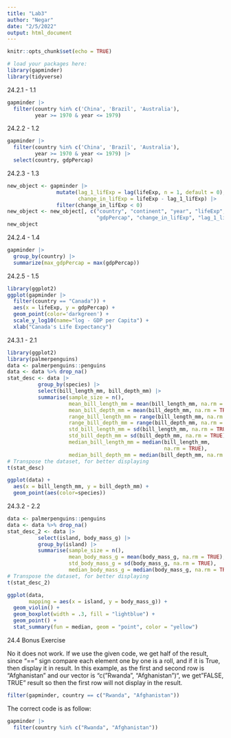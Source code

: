 ```yaml
---
title: "Lab3"
author: "Negar"
date: "2/5/2022"
output: html_document
---
```


```r
knitr::opts_chunk$set(echo = TRUE)
```

```r
# load your packages here:
library(gapminder)
library(tidyverse)
```

24.2.1 - 1.1
```r
gapminder |>
  filter(country %in% c('China', 'Brazil', 'Australia'), 
         year >= 1970 & year <= 1979)
```

24.2.2 - 1.2
```r
gapminder |>
  filter(country %in% c('China', 'Brazil', 'Australia'), 
         year >= 1970 & year <= 1979) |>
  select(country, gdpPercap)
```

24.2.3 - 1.3
```r
new_object <- gapminder |>
                mutate(lag_1_lifExp = lag(lifeExp, n = 1, default = 0), 
                       change_in_lifExp = lifeExp - lag_1_lifExp) |>
                filter(change_in_lifExp < 0)
new_object <- new_object[, c("country", "continent", "year", "lifeExp", "pop",
                             "gdpPercap", "change_in_lifExp", "lag_1_lifExp")]
new_object
```

24.2.4 - 1.4
```r
gapminder |> 
  group_by(country) |> 
  summarize(max_gdpPercap = max(gdpPercap))
```

24.2.5 - 1.5
```r
library(ggplot2)
ggplot(gapminder |>
  filter(country == "Canada")) +
  aes(x = lifeExp, y = gdpPercap) +
  geom_point(color='darkgreen') +
  scale_y_log10(name="log - GDP per Capita") +
  xlab("Canada's Life Expectancy")
```

24.3.1 - 2.1
```r
library(ggplot2)
library(palmerpenguins)
data <- palmerpenguins::penguins
data <- data %>% drop_na()
stat_desc <- data |>
          group_by(species) |>
          select(bill_length_mm, bill_depth_mm) |>
          summarise(sample_size = n(),
                    mean_bill_length_mm = mean(bill_length_mm, na.rm = TRUE), 
                    mean_bill_depth_mm = mean(bill_depth_mm, na.rm = TRUE),
                    range_bill_length_mm = range(bill_length_mm, na.rm = TRUE), 
                    range_bill_depth_mm = range(bill_depth_mm, na.rm = TRUE), 
                    std_bill_length_mm = sd(bill_length_mm, na.rm = TRUE), 
                    std_bill_depth_mm = sd(bill_depth_mm, na.rm = TRUE),
                    median_bill_length_mm = median(bill_length_mm, 
                                                   na.rm = TRUE), 
                    median_bill_depth_mm = median(bill_depth_mm, na.rm = TRUE))
# Transpose the dataset, for better displaying
t(stat_desc)

ggplot(data) +
  aes(x = bill_length_mm, y = bill_depth_mm) +
  geom_point(aes(color=species))
```

24.3.2 - 2.2
```r
data <- palmerpenguins::penguins
data <- data %>% drop_na()
stat_desc_2 <- data |>
          select(island, body_mass_g) |>
          group_by(island) |>
          summarise(sample_size = n(),
                    mean_body_mass_g = mean(body_mass_g, na.rm = TRUE), 
                    std_body_mass_g = sd(body_mass_g, na.rm = TRUE),
                    median_body_mass_g = median(body_mass_g, na.rm = TRUE))
# Transpose the dataset, for better displaying
t(stat_desc_2)

ggplot(data, 
       mapping = aes(x = island, y = body_mass_g)) +
  geom_violin() +
  geom_boxplot(width = .3, fill = "lightblue") +
  geom_point() +
  stat_summary(fun = median, geom = "point", color = "yellow") 
```

24.4 Bonus Exercise

No it does not work. If we use the given code, we get half of the result, since "==" sign compare each element one by one is a roll, and if it is True, then display it in result. In this example, as the first and second row is "Afghanistan" and our vector is "c("Rwanda", "Afghanistan")", we get "FALSE, TRUE" result so then the first row will not display in the result.

```r
filter(gapminder, country == c("Rwanda", "Afghanistan"))
```

The correct code is as follow:
```r
gapminder |>
  filter(country %in% c("Rwanda", "Afghanistan"))
```
